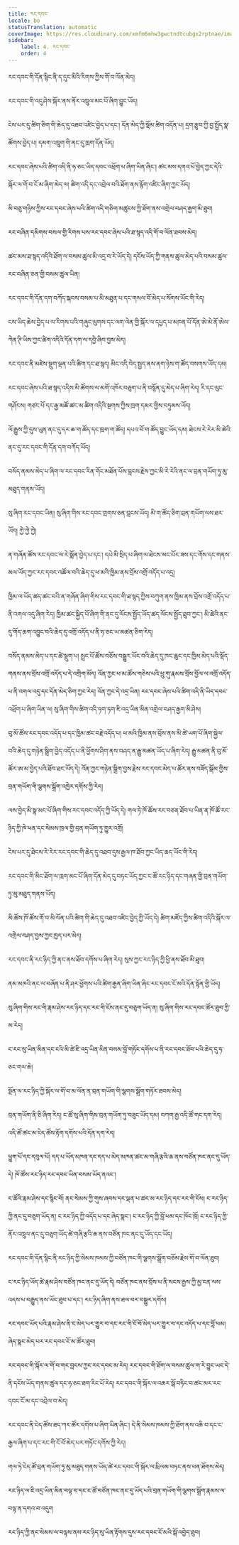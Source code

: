 ```yaml
---
title: རང་དབང་
locale: bo
statusTranslation: automatic
coverImage: https://res.cloudinary.com/xmfm6mhw3gwctndtcubgx2rptnae/image/upload/v1741354419/small_cover_la_gran_rebelion_28716e29d2.webp
sidebar:
    label: 4. རང་དབང་
    order: 4
---
```

རང་དབང་གི་དོན་སྙིང་ནི་ད་དུང་མིའི་རིགས་ཀྱིས་གོ་བ་ལོན་མེད།

རང་དབང་གི་འདུ་ཤེས་སྐོར་ནས་ནོར་འཁྲུལ་མང་པོ་ཞིག་བྱུང་ཡོད།

ངེས་པར་དུ་ཚིག་ཅིག་གི་ཆེད་དུ་འཐབ་འཛིང་བྱེད་པ་དང་། དོན་མེད་ཀྱི་སྡོམ་ཚིག་འདོན་པ། དྲག་རྩུབ་ཀྱི་བྱ་སྤྱོད་སྣ་ཚོགས་བྱེད་པ། དམག་འཁྲུག་གི་ནང་དུ་ཁྲག་དོན་ཡོད།

རང་དབང་ཞེས་པའི་ཚིག་འདི་ནི་ཧ་ཅང་ཡིད་དབང་འཕྲོག་པ་ཞིག་ཡིན་ཞིང་། ཚང་མས་དགའ་པོ་བྱེད་ཀྱང་དེའི་སྐོར་ལ་གོ་བ་ངོ་མ་ཞིག་མེད་ལ། ཚིག་འདི་དང་འབྲེལ་བའི་ཐོག་ནས་རྙོག་འཛིང་ཞིག་ཀྱང་ཡོད།

མི་བཅུ་གཉིས་ཀྱིས་རང་དབང་ཞེས་པའི་ཚིག་འདི་གཅིག་མཚུངས་ཀྱི་ཐོག་ནས་འགྲེལ་བཤད་རྒྱག་མི་ཐུབ།

རང་བཞིན་དམིགས་བསལ་གྱི་རིགས་པས་རང་དབང་ཞེས་པའི་ཐ་སྙད་འདི་གོ་བ་ལོན་ཐབས་མེད།

ཚང་མས་ཐ་སྙད་འདིའི་ཐོག་ལ་བསམ་ཚུལ་མི་འདྲ་བ་རེ་ཡོད་དེ། དངོས་ཡོད་ཀྱི་གནས་ཚུལ་མེད་པའི་བསམ་ཚུལ་རང་བཞིན་ཅན་གྱི་བསམ་ཚུལ་ཡིན།

རང་དབང་གི་དོན་དག་བཀོད་སྐབས་བསམ་པ་མི་མཐུན་པ་དང་གསལ་བོ་མེད་པ་སོགས་ཡོང་གི་རེད།

ངས་ཡིད་ཆེས་བྱེད་པ་ལ་རིགས་པའི་གཞུང་ལུགས་དང་ལག་ལེན་གྱི་སྐོར་ལ་དཔྱད་པ་མཁན་པོ་དོན་ཨེ་མེ་ནོ་ཨེལ་ཀེན་ཊི་ཡིས་ཀྱང་ཚིག་འདིའི་དོན་དག་ལ་དབྱེ་ཞིབ་བྱས་མེད།

རང་དབང་ནི་མཛེས་སྡུག་ལྡན་པའི་ཚིག་དང་ཐ་སྙད། མིང་འདི་བེད་སྤྱད་ནས་ནག་ཉེས་ག་ཚོད་བསགས་ཡོད་དམ།

རང་དབང་ཞེས་པའི་ཐ་སྙད་འདིས་མི་ཚོགས་ལ་མགོ་འཁོར་བཅུག་པ་ནི་བསྙོན་དུ་མེད་པ་ཞིག་རེད། རི་དང་ལུང་གཤོངས། གཙང་པོ་དང་རྒྱ་མཚོ་ཚང་མ་ཚིག་འདིའི་སྔགས་ཀྱིས་ཁྲག་དམར་གྱིས་བཏུམས་ཡོད།

ལོ་རྒྱུས་ཀྱི་དུས་ཡུན་ནང་དུ་དར་ཆ་ག་ཚོད་དང་ཁྲག་ག་ཚོད། དཔའ་བོ་ག་ཚོད་བྱུང་ཡོད་དམ། ཐེངས་རེ་རེར་མི་ཚེའི་ནང་དུ་རང་དབང་གི་དོན་དག་བཀོད་ཡོད།

བསོད་ནམས་མེད་པ་ཞིག་ལ་རང་དབང་རིན་གོང་མཐོན་པོས་བླངས་རྗེས་ཀྱང་མི་རེ་རེའི་ནང་ལ་བྲན་གཡོག་ཏུ་མུ་མཐུད་གནས་ཡོད།

སུ་ཞིག་རང་དབང་ཡིན། སུ་ཞིག་གིས་རང་དབང་གྲགས་ཅན་བླངས་ཡོད། མི་ག་ཚོད་ཅིག་བྲན་གཡོག་ལས་ཐར་ཡོད། ཀྱེ་ཀྱེ་ཀྱེ།

ན་གཞོན་ཚོས་རང་དབང་ལ་རེ་སྨོན་བྱེད་པ་དང་། དཔེ་མི་སྲིད་པ་ཞིག་ལ་ཐེངས་མང་པོར་ཟས་དང་གོས་དང་གནས་མལ་ཡོད་ཀྱང་རང་དབང་འཚོལ་བའི་ཆེད་དུ་ཕ་མའི་ཁྱིམ་ནས་བྲོས་འགྲོ་འདོད་པ་འདྲ།

ཁྱིམ་ལ་ཡོད་ཚད་ཚང་བའི་ན་གཞོན་ཞིག་གིས་རང་དབང་གི་ཐ་སྙད་ཀྱིས་བཀུག་ནས་ཁྱིམ་ནས་བྲོས་འགྲོ་འདོད་པ་ནི་འགལ་འདུ་ཞིག་རེད། ཁྱིམ་ཚང་སྐྱིད་པོ་ཞིག་གི་ནང་དུ་ལོངས་སྤྱོད་ཡོད་ཚད་ལོངས་སྤྱོད་ཐུབ་ཀྱང་། མི་ཚེའི་ནང་དུ་གོད་ཆག་འབྱུང་བའི་ཆེད་དུ་འགྲོ་འདོད་པ་ནི་ཧ་ཅང་ཡ་མཚན་ཅིག་རེད།

བསོད་ནམས་མེད་པ་དང་ཚེ་སྡུག་པ། སྤྲང་པོ་ཚོས་བཅོས་བསྒྱུར་ཡོང་བའི་ཆེད་དུ་ཁང་ཆུང་དང་ཁྱིམ་མེད་པའི་སྡོད་གནས་ནས་བྲོས་འགྲོ་འདོད་པ་དེ་འགྲིག་མོད། འོན་ཀྱང་ཕ་མ་ཚོས་གཅེས་པའི་ཕྲུ་གུ་རྣམས་བྲོས་བྱོལ་ལ་འགྲོ་འདོད་པ་ནི་འགལ་འདུ་དང་དོན་མེད་ཅིག་ཀྱང་རེད། འོན་ཀྱང་དེ་འདྲ་ཡིན། རང་དབང་ཞེས་པའི་ཚིག་འདི་ནི་ཡིད་དབང་འཕྲོག་པ་ཞིག་ཡིན་ལ། སུ་ཞིག་གིས་ཚིག་འདི་ཏག་ཏག་ཇི་འདྲ་ཡིན་མིན་འགྲེལ་བཤད་རྒྱག་མི་ཤེས།

བུ་མོ་ཚོས་རང་དབང་འདོད་པ་དང་ཁྱིམ་ཚང་བརྗེ་འདོད་པ། ཕ་མའི་ཁྱིམ་ནས་བྲོས་ནས་མི་ཚེ་ཡག་པོ་ཞིག་སྐྱེལ་བའི་ཆེད་དུ་གཉེན་སྒྲིག་བྱེད་འདོད་པ་ནི་ཕྱོགས་ཤིག་ནས་བཤད་ན་རྒྱུ་མཚན་ཡོད་པ་ཞིག་རེད། རྒྱུ་མཚན་ནི་བུ་མོ་ཚོར་ཨ་མ་བྱེད་པའི་ཐོབ་ཐང་ཡོད་དེ། འོན་ཀྱང་གཉེན་སྒྲིག་བྱས་རྗེས་རང་དབང་མེད་པ་ཚོར་ནས་བཟོད་སྒོམ་གྱིས་བྲན་གཡོག་གི་ལྕགས་སྒྲོག་འཁྱེར་དགོས་ཀྱི་རེད།

ལས་བྱེད་མི་སྣ་མང་པོ་ཞིག་གིས་རང་དབང་འདོད་ཀྱི་ཡོད་དེ། གལ་ཏེ་ཁོ་ཚོས་རང་བཙན་ཐོབ་པ་ཡིན་ན་ཁོ་ཚོ་རང་ཉིད་ཀྱི་ཁེ་ཕན་དང་སེམས་ཁྲལ་གྱི་བྲན་གཡོག་ཏུ་གྱུར་འགྲོ།

ངེས་པར་དུ་ཐེངས་རེ་རེར་རང་དབང་གི་ཆེད་དུ་འཐབ་དུས་རྒྱལ་ཁ་ཐོབ་ཀྱང་ཡིད་ཆད་ཡོང་གི་རེད།

རང་དབང་གི་མིང་ཐོག་ལ་ཁྲག་མང་པོ་ཞིག་དོན་མེད་དུ་བཏང་ཡོད་ཀྱང་ང་ཚོ་རང་ཉིད་དང་གཞན་གྱི་བྲན་གཡོག་ཏུ་མུ་མཐུད་གནས་ཡོད།

མི་ཚོས་ཁོ་ཚོས་གོ་བ་མི་ལོན་པའི་ཚིག་གི་ཆེད་དུ་འཐབ་འཛིང་བྱེད་ཀྱི་ཡོད་དེ། ཚིག་མཛོད་ཀྱིས་ཚིག་འདིའི་སྐོར་ལ་འགྲེལ་བཤད་བྱས་ཀྱང་ཁྱད་པར་མེད།

རང་དབང་ནི་རང་ཉིད་ཀྱི་ནང་ནས་ཐོབ་དགོས་པ་ཞིག་རེད། སུས་ཀྱང་རང་ཉིད་ཀྱི་ཕྱི་ནས་ཐོབ་མི་ཐུབ།

ནམ་མཁའི་ནང་ལ་བཞོན་པ་ནི་ཤར་ཕྱོགས་པའི་ཚིག་རྒྱན་ཞིག་ཡིན་ཞིང་རང་དབང་ངོ་མའི་དོན་སྟོན་གྱི་ཡོད།

སུ་ཞིག་གིས་རང་གི་རྣམ་ཤེས་རང་ཉིད་དང་རང་གི་ངོས་ནང་དུ་བཅུག་ཡོད་ན། སུ་ཞིག་གིས་རང་དབང་ཚོར་ཐུབ་ཀྱི་མ་རེད།

ང་རང་སུ་ཡིན་མིན་དང་ངའི་མི་ཚེ་ཇི་འདྲ་ཡིན་མིན་བསམ་བློ་གཏོང་དགོས་པ་ནི་རང་དབང་ཐོབ་པའི་ཆེད་དུ་ཧ་ཅང་གལ་ཆེ།

སྔོན་ལ་རང་ཉིད་ཀྱི་སྐོར་ལ་གོ་བ་མ་ལོན་ན་བྲན་གཡོག་གི་ལྕགས་སྒྲོག་གཏོར་ཐབས་མེད།

བྲན་གཡོག་ནི་ཅི་ཞིག་རེད། ང་ཚོ་སུ་ཞིག་གིས་བྲན་གཡོག་ཏུ་བཟུང་ཡོད་དམ། བཀག་རྒྱ་འདི་ཚོ་གང་དག་རེད། འདི་ཚོ་ཚང་མ་ངེད་ཚོས་རྟོག་དགོས་པའི་དོན་དག་རེད།

ཕྱུག་པོ་དང་དབུལ་པོ། དད་པ་ཡོད་མཁན་དང་དད་པ་མེད་མཁན་ཚང་མ་གཞི་རྩའི་ཆ་ནས་བཙོན་ཁང་ནང་དུ་ཡོད་དེ། ཁོ་ཚོས་རང་ཉིད་རང་དབང་ཡིན་བསམ་ཡོད་ནའང་།

ང་ཚོའི་རྣམ་ཤེས་དང་སྙིང་བོ། ནང་སེམས་ཀྱི་གུས་ཞབས་དང་ལྡན་པ་ཚང་མ་རང་ཉིད་དང་རང་གི་ངོས། ང་རང་ཉིད་ཀྱི་ནང་དུ་བཅུག་ཡོད་ན། ང་རང་ཉིད་ཀྱི་འདོད་པ་དང་ཞེད་སྣང་། ང་རང་ཉིད་ཀྱི་བློ་ཕམ་དང་ཁོང་ཁྲོ། ང་རང་ཉིད་ཀྱི་ནོར་འཁྲུལ་ནང་དུ་བཅུག་ཡོད་ཚེ་གཞི་རྩའི་ཆ་ནས་བཙོན་ཁང་ནང་དུ་ཡོད་དང་ཡོད།

རང་དབང་གི་དོན་སྙིང་ནི་རང་ཉིད་ཀྱི་སེམས་ཁམས་ཀྱི་བཙོན་ཁང་གི་ལྕགས་སྒྲོག་བཅོམ་རྗེས་གོ་བ་ལོན་ཐུབ།

ང་རང་ཉིད་ཡོད་ཚེ་རྣམ་ཤེས་བཙོན་ཁང་ནང་དུ་ཡོད་དེ། བཙོན་ཁང་ནས་བྲོས་པ་ནི་སངས་རྒྱས་ཀྱི་མྱ་ངན་ལས་འདས་པ་བརྒྱུད་ནས་ཡོང་ཐུབ་པ་དང་། རང་ཉིད་ཞིག་ནས་ཐལ་བར་བསྒྱུར་དགོས།

རང་དབང་ཡོད་པའི་རྣམ་ཤེས་ནི་ང་མེད་པར་གྱུར་བ་དང་རང་གི་ངོ་བོ་མེད་པར་གྱུར་བ་དང་འདོད་པ་དང་བློ་ཕམ། ཞེད་སྣང་མེད་པར་རང་དབང་ངོ་མ་ཚོར་ཐུབ།

རང་དབང་གི་སྐོར་ལ་གོ་བ་གང་བླངས་ཀྱང་རང་དབང་མ་རེད། རང་དབང་གི་ཐོག་ལ་བསམ་ཚུལ་ག་རེ་བྱུང་ཡང་དེ་ནི་དངོས་ཡོད་གནས་ཚུལ་དང་ཧ་ཅང་ཐག་རིང་པོ་རེད། རང་དབང་གི་སྐོར་ལ་འཆར་སྒོ་བཏིང་བ་ཚང་མར་རང་དབང་ངོ་མ་དང་འབྲེལ་བ་མེད།

རང་དབང་ནི་ངེད་ཚོས་ཐད་ཀར་ཚོར་དགོས་པ་ཞིག་ཡིན་ཞིང་། དེ་ནི་སེམས་ཁམས་ཀྱི་ཐོག་ནས་འཆི་བ་དང་ང་རྒྱལ་ཞིག་པ་དང་རང་གི་ངོ་བོ་མེད་པར་གཏོང་དགོས་ཀྱི་རེད།

གལ་ཏེ་ངེད་ཚོ་བྲན་གཡོག་ཏུ་མུ་མཐུད་གནས་ཡོད་ཚེ་རང་དབང་གི་སྐོར་ལ་རྨི་ལམ་བཏང་ནས་ཕན་ཐོགས་མེད།

རང་ཉིད་ལ་ཇི་འདྲ་ཡིན་མིན་བལྟ་བ་དང་ང་ཚོ་བཙོན་ཁང་ནང་དུ་ཡོད་པའི་བྲན་གཡོག་གི་ལྕགས་སྒྲོག་རྣམས་ལ་བལྟ་ན་དགའ་བ་འདུག

རང་ཉིད་ཀྱི་ནང་སེམས་ལ་བལྟས་ནས་རང་ཉིད་སུ་ཡིན་རྟོགས་དུས་རང་དབང་ངོ་མའི་སྒོ་འབྱེད་ཐུབ།

